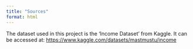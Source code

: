 ```yaml
---
title: "Sources"
format: html
---
```


The dataset used in this project is the 'Income Dataset' from Kaggle. It can be accessed at: <https://www.kaggle.com/datasets/mastmustu/income>
